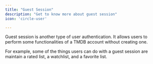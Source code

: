 ```yaml
---
title: "Guest Session"
description: "Get to know more about guest session"
icon: 'circle-user'

---
```


Guest session is another type of user authentication. It allows users to perform some functionalities of a TMDB account without creating one.

For example, some of the things users can do with a guest session are maintain a rated list, a watchlist, and a favorite list.